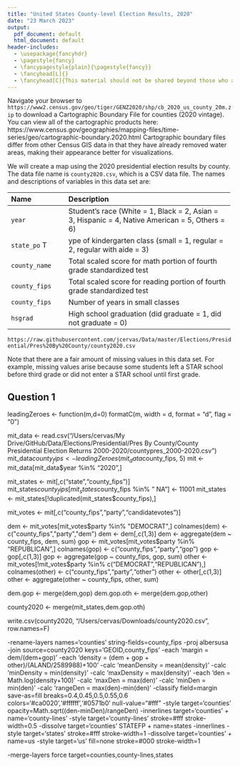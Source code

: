 ```yaml
---
title: "United States County-level Election Results, 2020"
date: "23 March 2023"
output: 
  pdf_document: default
  html_document: default
header-includes:
  - \usepackage{fancyhdr}
  - \pagestyle{fancy}
  - \fancypagestyle{plain}{\pagestyle{fancy}}
  - \fancyhead[L]{}
  - \fancyhead[C]{This material should not be shared beyond those who are enrolled in this class}
---
```


Navigate your browser to `https://www2.census.gov/geo/tiger/GENZ2020/shp/cb_2020_us_county_20m.zip` 
to download a Cartographic Boundary File for counties (2020 vintage). You can view all 
of the cartographic products here: 
https://www.census.gov/geographies/mapping-files/time-series/geo/cartographic-boundary.2020.html 
Cartographic boundary files differ from other Census GIS data in that they have already removed 
water areas, making their appearance better for visualizations.


We will create a map using the 2020 presidential election results by county. The data file name is
`county2020.csv`, which is a CSV data file.  The names and
descriptions of variables in this data set are:

--------------------------------------------------------------------------------
 Name                 Description
 -------------------- ----------------------------------------------------------
 `year`               Student's race (White = 1, Black = 2, Asian = 3, 
                      Hispanic = 4,  Native American = 5, Others = 6)
 
 `state_po`          Type of kindergarten class (small = 1, regular = 2, regular with aide = 3)
 
 `county_name`             Total scaled score for math portion of fourth grade standardized test 
 
 `county_fips`          Total scaled score for reading portion of fourth grade standardized test 
 
 `county_fips`         Number of years in small classes 
 
 `hsgrad`             High school graduation (did graduate = 1, did not graduate = 0) 
 --------------------------------------------------------------------------------

`https://raw.githubusercontent.com/jcervas/Data/master/Elections/Presidential/Pres%20By%20County/county2020.csv`

Note that there are a fair amount of missing
values in this data set.  For example, missing values arise because
some students left a STAR school before third grade or did not enter a
STAR school until first grade.

## Question 1


leadingZeroes <- function(m,d=0) formatC(m, width = d, format = "d", flag = "0")


mit_data <- read.csv("/Users/cervas/My Drive/GitHub/Data/Elections/Presidential/Pres By County/County Presidential Election Returns 2000-2020/countypres_2000-2020.csv")
     mit_data$county_fips <- leadingZeroes(mit_data$county_fips, 5)
mit <- mit_data[mit_data$year %in% "2020",]

mit_states <- mit[,c("state","county_fips")]
     mit_states$county_fips[mit_states$county_fips %in% "   NA"] <- 11001
mit_states <- mit_states[!duplicated(mit_states$county_fips),]

mit_votes <- mit[,c("county_fips","party","candidatevotes")]

dem <- mit_votes[mit_votes$party %in% "DEMOCRAT",]
     colnames(dem) <- c("county_fips","party","dem")
     dem <- dem[,c(1,3)]
     dem <- aggregate(dem ~ county_fips, dem, sum) 
gop <- mit_votes[mit_votes$party %in% "REPUBLICAN",]
     colnames(gop) <- c("county_fips","party","gop")
     gop <- gop[,c(1,3)]
     gop <- aggregate(gop ~ county_fips, gop, sum)
other <- mit_votes[!mit_votes$party %in% c("DEMOCRAT","REPUBLICAN"),]
     colnames(other) <- c("county_fips","party","other")
     other <- other[,c(1,3)]
     other <- aggregate(other ~ county_fips, other, sum)

dem.gop <- merge(dem,gop)
dem.gop.oth <- merge(dem.gop,other)

county2020 <- merge(mit_states,dem.gop.oth)

write.csv(county2020, "/Users/cervas/Downloads/county2020.csv", row.names=F)



-rename-layers names='counties'
string-fields=county_fips
-proj albersusa
-join source=county2020 keys='GEOID,county_fips'
-each 'margin = dem/(dem+gop)'
-each 'density = (dem + gop + other)/(ALAND/2589988)+100'
-calc 'meanDensity = mean(density)' 
-calc 'minDensity = min(density)' 
-calc 'maxDensity = max(density)'
-each 'den = Math.log(density+100)'
-calc 'maxDen = max(den)'
-calc 'minDen = min(den)'
-calc 'rangeDen = max(den)-min(den)'
-classify field=margin save-as=fill breaks=0.4,0.45,0.5,0.55,0.6 colors='#ca0020','#ffffff','#0571b0' null-value="#fff"
-style target='counties' opacity=Math.sqrt((den-minDen)/rangeDen)
-innerlines target='counties' + name='county-lines'
-style target='county-lines' stroke=#fff stroke-width=0.5
-dissolve target='counties' STATEFP + name=states
-innerlines
-style target='states' stroke=#fff stroke-width=1
-dissolve target='counties' + name=us
-style target='us' fill=none stroke=#000 stroke-width=1


-merge-layers force target=counties,county-lines,states
